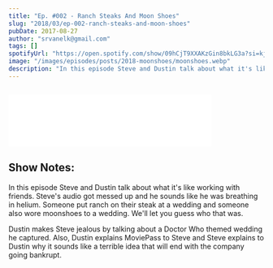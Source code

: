 ```yaml
---
title: "Ep. #002 - Ranch Steaks And Moon Shoes"
slug: "2018/03/ep-002-ranch-steaks-and-moon-shoes"
pubDate: 2017-08-27
author: "srvanelk@gmail.com"
tags: []
spotifyUrl: "https://open.spotify.com/show/09hCjT9XXAKzGin8bkLG3a?si=kjRZvQ1JTb6Ov3HVzSSlWA"
image: "/images/episodes/posts/2018-moonshoes/moonshoes.webp"
description: "In this episode Steve and Dustin talk about what it's like working with friends. Steve's audio got messed up and he sounds like he was breathing in helium. Someone put ranch on their steak at a wedding and someone also wore moonshoes to a wedding. We'll let you guess who that was. Dustin makes Steve jealous by talking about a Doctor Who themed wedding he captured. Also, Dustin explains MoviePass to Steve and Steve explains to Dustin why it sounds like a terrible idea that will end with the company going bankrupt."
---
```


<figure>
  <img src="/images/episodes/posts/2018-moonshoes/moonshoes.webp" alt="" />
</figure>
<iframe
  class="embedly-embed"
  src="//cdn.embedly.com/widgets/media.html?src=https%3A%2F%2Fanchor.fm%2Fweddingphotohangover%2Fembed%2Fepisodes%2FEp--002---Ranch-Steaks-And-Moon-Shoes-e1rii4&url=https%3A%2F%2Fanchor.fm%2Fweddingphotohangover%2Fepisodes%2FEp--002---Ranch-Steaks-And-Moon-Shoes-e1rii4&key=61d05c9d54e8455ea7a9677c366be814&type=text%2Fhtml&schema=anchor&wmode=opaque"
  width="400"
  height="102"
  scrolling="no"
  frameborder="0"
  allow="autoplay; fullscreen"
  allowfullscreen="true"
></iframe>

## Show Notes:
In this episode Steve and Dustin talk about what it's like working with friends. Steve's audio got messed up and he sounds like he was breathing in helium. Someone put ranch on their steak at a wedding and someone also wore moonshoes to a wedding. We'll let you guess who that was.  

Dustin makes Steve jealous by talking about a Doctor Who themed wedding he captured. Also, Dustin explains MoviePass to Steve and Steve explains to Dustin why it sounds like a terrible idea that will end with the company going bankrupt.

